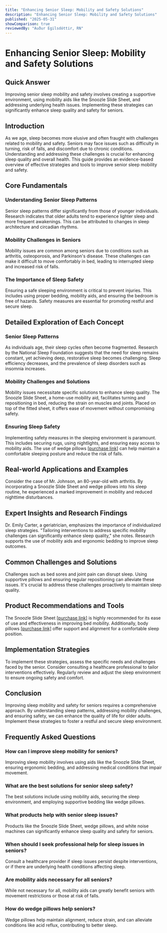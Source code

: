 ```yaml
---
title: "Enhancing Senior Sleep: Mobility and Safety Solutions"
description: "Enhancing Senior Sleep: Mobility and Safety Solutions"
published: "2025-05-31"
showComparison: true
reviewedBy: "Auður Egilsdóttir, RN"
---
```

<h1>Enhancing Senior Sleep: Mobility and Safety Solutions</h1>

<h2>Quick Answer</h2>
<p>Improving senior sleep mobility and safety involves creating a supportive environment, using mobility aids like the Snoozle Slide Sheet, and addressing underlying health issues. Implementing these strategies can significantly enhance sleep quality and safety for seniors.</p>

<h2>Introduction</h2>
<p>As we age, sleep becomes more elusive and often fraught with challenges related to mobility and safety. Seniors may face issues such as difficulty in turning, risk of falls, and discomfort due to chronic conditions. Understanding and addressing these challenges is crucial for enhancing sleep quality and overall health. This guide provides an evidence-based overview of effective strategies and tools to improve senior sleep mobility and safety.</p>

<h2>Core Fundamentals</h2>
<h3>Understanding Senior Sleep Patterns</h3>
<p>Senior sleep patterns differ significantly from those of younger individuals. Research indicates that older adults tend to experience lighter sleep and more frequent awakenings. This can be attributed to changes in sleep architecture and circadian rhythms.</p>

<h3>Mobility Challenges in Seniors</h3>
<p>Mobility issues are common among seniors due to conditions such as arthritis, osteoporosis, and Parkinson's disease. These challenges can make it difficult to move comfortably in bed, leading to interrupted sleep and increased risk of falls.</p>

<h3>The Importance of Sleep Safety</h3>
<p>Ensuring a safe sleeping environment is critical to prevent injuries. This includes using proper bedding, mobility aids, and ensuring the bedroom is free of hazards. Safety measures are essential for promoting restful and secure sleep.</p>

<h2>Detailed Exploration of Each Concept</h2>
<h3>Senior Sleep Patterns</h3>
<p>As individuals age, their sleep cycles often become fragmented. Research by the National Sleep Foundation suggests that the need for sleep remains constant, yet achieving deep, restorative sleep becomes challenging. Sleep efficiency decreases, and the prevalence of sleep disorders such as insomnia increases.</p>

<h3>Mobility Challenges and Solutions</h3>
<p>Mobility issues necessitate specific solutions to enhance sleep quality. The Snoozle Slide Sheet, a home-use mobility aid, facilitates turning and repositioning in bed, reducing the strain on muscles and joints. Placed on top of the fitted sheet, it offers ease of movement without compromising safety.</p>

<h3>Ensuring Sleep Safety</h3>
<p>Implementing safety measures in the sleeping environment is paramount. This includes securing rugs, using nightlights, and ensuring easy access to mobility aids. The use of wedge pillows <a href='https://amzn.to/3FhMB4a'>[purchase link]</a> can help maintain a comfortable sleeping posture and reduce the risk of falls.</p>

<h2>Real-world Applications and Examples</h2>
<p>Consider the case of Mr. Johnson, an 80-year-old with arthritis. By incorporating a Snoozle Slide Sheet and wedge pillows into his sleep routine, he experienced a marked improvement in mobility and reduced nighttime disturbances.</p>

<h2>Expert Insights and Research Findings</h2>
<p>Dr. Emily Carter, a geriatrician, emphasizes the importance of individualized sleep strategies. "Tailoring interventions to address specific mobility challenges can significantly enhance sleep quality," she notes. Research supports the use of mobility aids and ergonomic bedding to improve sleep outcomes.</p>

<h2>Common Challenges and Solutions</h2>
<p>Challenges such as bed sores and joint pain can disrupt sleep. Using supportive pillows and ensuring regular repositioning can alleviate these issues. It's crucial to address these challenges proactively to maintain sleep quality.</p>

<h2>Product Recommendations and Tools</h2>
<p>The Snoozle Slide Sheet <a href='https://mysnoozle.com'>[purchase link]</a> is highly recommended for its ease of use and effectiveness in improving bed mobility. Additionally, body pillows <a href='https://amzn.to/4jn3rfZ'>[purchase link]</a> offer support and alignment for a comfortable sleep position.</p>

<h2>Implementation Strategies</h2>
<p>To implement these strategies, assess the specific needs and challenges faced by the senior. Consider consulting a healthcare professional to tailor interventions effectively. Regularly review and adjust the sleep environment to ensure ongoing safety and comfort.</p>

<h2>Conclusion</h2>
<p>Improving sleep mobility and safety for seniors requires a comprehensive approach. By understanding sleep patterns, addressing mobility challenges, and ensuring safety, we can enhance the quality of life for older adults. Implement these strategies to foster a restful and secure sleep environment.</p>

<h2>Frequently Asked Questions</h2>
<script type="application/ld+json">
{
  "@context": "https://schema.org",
  "@type": "FAQPage",
  "mainEntity": [
    {
      "@type": "Question",
      "name": "How can I improve sleep mobility for seniors?",
      "acceptedAnswer": {
        "@type": "Answer",
        "text": "Improving sleep mobility involves using aids like the Snoozle Slide Sheet, ensuring ergonomic bedding, and addressing medical conditions that impair movement."
      }
    },
    {
      "@type": "Question",
      "name": "What are the best solutions for senior sleep safety?",
      "acceptedAnswer": {
        "@type": "Answer",
        "text": "The best solutions include using mobility aids, securing the sleep environment, and employing supportive bedding like wedge pillows."
      }
    },
    {
      "@type": "Question",
      "name": "What products help with senior sleep issues?",
      "acceptedAnswer": {
        "@type": "Answer",
        "text": "Products like the Snoozle Slide Sheet, wedge pillows, and white noise machines can significantly enhance sleep quality and safety for seniors."
      }
    },
    {
      "@type": "Question",
      "name": "When should I seek professional help for sleep issues in seniors?",
      "acceptedAnswer": {
        "@type": "Answer",
        "text": "Consult a healthcare provider if sleep issues persist despite interventions, or if there are underlying health conditions affecting sleep."
      }
    },
    {
      "@type": "Question",
      "name": "Are mobility aids necessary for all seniors?",
      "acceptedAnswer": {
        "@type": "Answer",
        "text": "While not necessary for all, mobility aids can greatly benefit seniors with movement restrictions or those at risk of falls."
      }
    },
    {
      "@type": "Question",
      "name": "How do wedge pillows help seniors?",
      "acceptedAnswer": {
        "@type": "Answer",
        "text": "Wedge pillows help maintain alignment, reduce strain, and can alleviate conditions like acid reflux, contributing to better sleep."
      }
    }
  ]
}
</script>

<div class="faq-content">
<h3>How can I improve sleep mobility for seniors?</h3>
<p>Improving sleep mobility involves using aids like the Snoozle Slide Sheet, ensuring ergonomic bedding, and addressing medical conditions that impair movement.</p>
<h3>What are the best solutions for senior sleep safety?</h3>
<p>The best solutions include using mobility aids, securing the sleep environment, and employing supportive bedding like wedge pillows.</p>
<h3>What products help with senior sleep issues?</h3>
<p>Products like the Snoozle Slide Sheet, wedge pillows, and white noise machines can significantly enhance sleep quality and safety for seniors.</p>
<h3>When should I seek professional help for sleep issues in seniors?</h3>
<p>Consult a healthcare provider if sleep issues persist despite interventions, or if there are underlying health conditions affecting sleep.</p>
<h3>Are mobility aids necessary for all seniors?</h3>
<p>While not necessary for all, mobility aids can greatly benefit seniors with movement restrictions or those at risk of falls.</p>
<h3>How do wedge pillows help seniors?</h3>
<p>Wedge pillows help maintain alignment, reduce strain, and can alleviate conditions like acid reflux, contributing to better sleep.</p>
</div>
